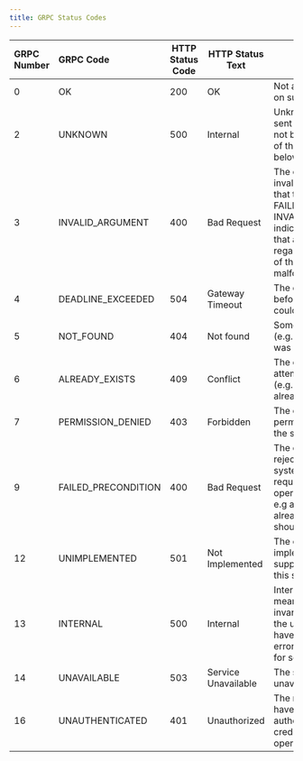 ```yaml
---
title: GRPC Status Codes
---
```


| GRPC Number    | GRPC Code                 | HTTP Status Code | HTTP Status Text             |Description                                                                                                                           |
| :---------| :------------------- | ------------------ | ------------- | -------------------------------------------------------------------------------------------------------------------------- |
| 0         | OK                   | 200 |OK              | Not an error; returned on success.                              |
| 2         | UNKNOWN              | 500 |Internal        | Unknown error, this is sent if the error could not be identified as one of the errors described below |
| 3         | INVALID_ARGUMENT     | 400 |Bad Request     | The client specified an invalid argument. Note that this differs from FAILED_PRECONDITION. INVALID_ARGUMENT indicates arguments that are problematic regardless of the state of the system (e.g., a malformed file name).                                                              |
| 4         | DEADLINE_EXCEEDED    | 504 |Gateway Timeout | The deadline expired before the operation could complete.                                                               |
| 5         | NOT_FOUND            | 404 |Not found       | Some requested entity (e.g. user or project) was not found.                                                            |
| 6         | ALREADY_EXISTS       | 409 |Conflict        | The entity that a client attempted to create (e.g. user or project) already exists.                                                             |
| 7         | PERMISSION_DENIED    | 403 |Forbidden       |The caller does not have permission to execute the specified operation.                                                              |
| 9         | FAILED_PRECONDITION  | 400 |Bad Request     | The operation was rejected because the system is not in a state required for the operation's execution. e.g a project that is already deactivated, should be deactivated |
| 12        | UNIMPLEMENTED        | 501 |Not Implemented |The operation is not implemented or is not supported/enabled in this service.                                                              |
| 13        | INTERNAL             | 500 |Internal        |Internal errors. This means that some invariants expected by the underlying system have been broken. This error code is reserved for serious errors. |
| 14        | UNAVAILABLE          | 503 |Service Unavailable | The service is currently unavailable.                                                              |
| 16        | UNAUTHENTICATED      | 401 |Unauthorized    |The request does not have valid authentication credentials for the operation.      |

